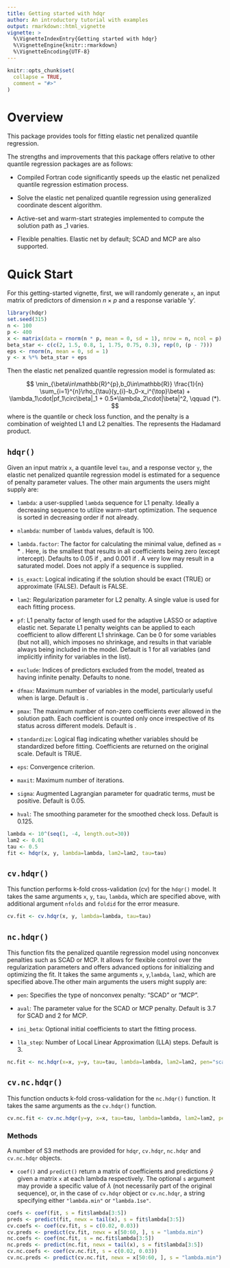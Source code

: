 ```yaml
---
title: Getting started with hdqr
author: An introductory tutorial with examples
output: rmarkdown::html_vignette
vignette: >
  %\VignetteIndexEntry{Getting started with hdqr}
  %\VignetteEngine{knitr::rmarkdown}
  %\VignetteEncoding{UTF-8}
---
```


```r
knitr::opts_chunk$set(
  collapse = TRUE,
  comment = "#>"
)
```
# Overview

This package provides tools for fitting elastic net penalized quantile regression.

The strengths and improvements that this package offers relative to other quantile regression packages are as follows:

* Compiled Fortran code significantly speeds up the elastic net penalized quantile regression estimation process.

* Solve the elastic net penalized quantile regression using generalized coordinate descent algorithm.

* Active-set and warm-start strategies implemented to compute the solution path as \lambda_1 varies.

* Flexible penalties. Elastic net by default; SCAD and MCP are also supported.

# Quick Start

For this getting-started vignette, first, we will randomly generate `x`, an input matrix of  predictors of dimension $n\times p$ and a response variable 'y'.

```r
library(hdqr)
set.seed(315)
n <- 100
p <- 400
x <- matrix(data = rnorm(n * p, mean = 0, sd = 1), nrow = n, ncol = p)
beta_star <- c(c(2, 1.5, 0.8, 1, 1.75, 0.75, 0.3), rep(0, (p - 7)))
eps <- rnorm(n, mean = 0, sd = 1)
y <- x %*% beta_star + eps
```
Then the elastic net penalized quantile regression model is formulated as:

$$
 \min_{\beta\in\mathbb{R}^{p},b_0\in\mathbb{R}}
 \frac{1}{n}
  \sum_{i=1}^{n}\rho_{\tau}(y_{i}-b_0-x_i^{\top}\beta)
 + \lambda_1\cdot|pf_1\circ\beta|_1 +
     0.5*\lambda_2\cdot|\beta|^2,
  \qquad (*).
$$
where \eqn{\rho_{\tau}}{\rho_{\tau}} is the quantile or check loss function,
and the penalty is a combination of weighted L1 and L2 penalties. 
The \eqn{\circ}{•} represents the Hadamard product.

## `hdqr()`
Given an input matrix `x`, a quantile level `tau`, and a response vector `y`,
the elastic net penalized quantile regression model is estimated for a sequence of penalty
parameter values. The other main arguments the users might supply are:

* `lambda`: a user-supplied `lambda` sequence for L1 penalty. Ideally a decreasing sequence 
to utilize warm-start optimization. The sequence is sorted in decreasing order if not already.

* `nlambda`: number of `lambda` values, default is 100.

* `lambda.factor`: The factor for calculating the minimal \code{lambda} value, defined as 
\code{min(lambda)} = \code{lambda.factor} * \code{max(lambda)}. Here, \code{max(lambda)} is 
the smallest \code{lambda} that results in all coefficients being zero (except intercept). 
Defaults to 0.05 if \eqn{n < p}, and 0.001 if \eqn{n > p}. A very low \code{lambda.factor} 
may result in a saturated model. Does not apply if a \code{lambda} sequence is supplied.

* `is_exact`: Logical indicating if the solution should be exact (TRUE) or approximate (FALSE). 
Default is FALSE.

* `lam2`: Regularization parameter for L2 penalty. A single value is used for each fitting process.

* `pf`: L1 penalty factor of length \eqn{p} used for the adaptive LASSO or adaptive elastic net. 
Separate L1 penalty weights can be applied to each coefficient to allow different L1 shrinkage.
Can be 0 for some variables (but not all), which imposes no shrinkage, and results in that variable 
always being included in the model. Default is 1 for all variables (and implicitly infinity for 
variables in the \code{exclude} list).

* `exclude`: Indices of predictors excluded from the model, treated as having infinite penalty. 
Defaults to none.

* `dfmax`: Maximum number of variables in the model, particularly useful when \eqn{p} is large.
Default is \eqn{p+1}.

* `pmax`: The maximum number of non-zero coefficients ever allowed in the solution path. 
Each coefficient is counted only once irrespective of its status across different models. 
Default is \code{min(dfmax*1.2, p)}.

* `standardize`: Logical flag indicating whether variables should be standardized before fitting.
Coefficients are returned on the original scale. Default is TRUE.

* `eps`: Convergence criterion.

* `maxit`: Maximum number of iterations.

* `sigma`: Augmented Lagrangian parameter for quadratic terms, must be positive. Default is 0.05.

* `hval`: The smoothing parameter for the smoothed check loss. Default is 0.125.

```r
lambda <- 10^(seq(1, -4, length.out=30))
lam2 <- 0.01
tau <- 0.5
fit <- hdqr(x, y, lambda=lambda, lam2=lam2, tau=tau)
```

## `cv.hdqr()`

This function performs k-fold cross-validation (cv) for the `hdqr()` model. It takes the same
arguments `x`, `y`, `tau`, `lambda`, which are specified above, with additional
argument `nfolds` and `foldid` for the error measure. 

```r
cv.fit <- cv.hdqr(x, y, lambda=lambda, tau=tau)
```

## `nc.hdqr()`

This function fits the penalized quantile regression model using nonconvex penalties 
such as SCAD or MCP. It allows for flexible control over the regularization parameters and 
offers advanced options for initializing and optimizing the fit. It takes the same arguments `x`, `y`,`lambda`, `lam2`, which are specified above.The other main arguments the users might supply are:

* `pen`: Specifies the type of nonconvex penalty: "SCAD" or "MCP".

* `aval`: The parameter value for the SCAD or MCP penalty. Default is 3.7 for SCAD and 2 for MCP.

* `ini_beta`: Optional initial coefficients to start the fitting process.

* `lla_step`: Number of Local Linear Approximation (LLA) steps. Default is 3.

```r
nc.fit <- nc.hdqr(x=x, y=y, tau=tau, lambda=lambda, lam2=lam2, pen="scad")
```

## `cv.nc.hdqr()`

This function onducts k-fold cross-validation for the `nc.hdqr()` function. It takes the same 
arguments as the `cv.hdqr()` function.

```r
cv.nc.fit <- cv.nc.hdqr(y=y, x=x, tau=tau, lambda=lambda, lam2=lam2, pen="scad")
```

### Methods

A number of S3 methods are provided for `hdqr`, `cv.hdqr`, `nc.hdqr` and `cv.nc.hdqr` objects. 

* `coef()` and `predict()` return a matrix of coefficients and predictions $\hat{y}$ given a matrix `x` at each lambda respectively. The optional `s` argument may provide a specific value of $\lambda$ (not necessarily
part of the original sequence), or, in the case of `cv.hdqr` object or `cv.nc.hdqr`, a string specifying either `"lambda.min"` or `"lambda.1se"`.


```r
coefs <- coef(fit, s = fit$lambda[3:5])
preds <- predict(fit, newx = tail(x), s = fit$lambda[3:5])
cv.coefs <- coef(cv.fit, s = c(0.02, 0.03))
cv.preds <- predict(cv.fit, newx = x[50:60, ], s = "lambda.min")
nc.coefs <- coef(nc.fit, s = nc.fit$lambda[3:5])
nc.preds <- predict(nc.fit, newx = tail(x), s = fit$lambda[3:5])
cv.nc.coefs <- coef(cv.nc.fit, s = c(0.02, 0.03))
cv.nc.preds <- predict(cv.nc.fit, newx = x[50:60, ], s = "lambda.min")
```

